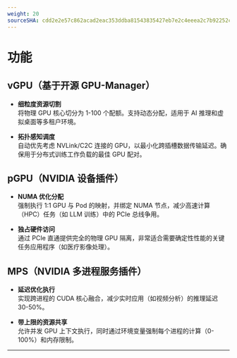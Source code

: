 ```yaml
---
weight: 20
sourceSHA: cdd2e2e57c862acad2eac353ddba81543835427eb7e2c4eeea2c7b92252c14e5
---
```


# 功能

## vGPU（基于开源 GPU-Manager）

- **细粒度资源切割**\
  将物理 GPU 核心切分为 1-100 个配额。支持动态分配，适用于 AI 推理和虚拟桌面等多租户环境。

- **拓扑感知调度**\
  自动优先考虑 NVLink/C2C 连接的 GPU，以最小化跨插槽数据传输延迟。确保用于分布式训练工作负载的最佳 GPU 配对。

## pGPU（NVIDIA 设备插件）

- **NUMA 优化分配**\
  强制执行 1:1 GPU 与 Pod 的映射，并绑定 NUMA 节点，减少高速计算（HPC）任务（如 LLM 训练）中的 PCIe 总线争用。

- **独占硬件访问**\
  通过 PCIe 直通提供完全的物理 GPU 隔离，非常适合需要确定性性能的关键任务应用程序（如医疗影像处理）。

## MPS（NVIDIA 多进程服务插件）

- **延迟优化执行**\
  实现跨进程的 CUDA 核心融合，减少实时应用（如视频分析）的推理延迟 30-50%。

- **带上限的资源共享**\
  允许并发 GPU 上下文执行，同时通过环境变量强制每个进程的计算（0-100%）和内存限制。

---
